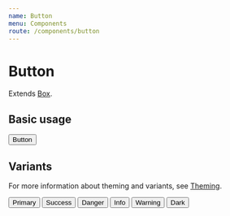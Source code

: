 ```yaml
---
name: Button
menu: Components
route: /components/button
---
```




# Button

Extends [Box](/components/box).

## Basic usage

<Playground>
  <Button m={1}>Button</Button>
</Playground>

## Variants

For more information about theming and variants, see [Theming](/theming).

<Playground>
  <Button variant="primary">Primary</Button>
  <Button m={1} variant="success">
    Success
  </Button>
  <Button m={1} variant="danger">
    Danger
  </Button>
  <Button m={1} variant="info">
    Info
  </Button>
  <Button m={1} variant="warning">
    Warning
  </Button>
  <Button m={1} variant="dark">
    Dark
  </Button>
</Playground>
